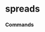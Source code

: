 # spreads


### Commands
<ul className='grid grid-cols-1 md:grid-cols-2 lg:grid-cols-3 xl:grid-cols-4 gap-4 -ml-6'>
<ReferenceCard
    title="treasury_effr"
    description=""
    url="spreads/treasury_effr"
    command
/><ReferenceCard
    title="tmc_effr"
    description=""
    url="spreads/tmc_effr"
    command
/><ReferenceCard
    title="tmc"
    description=""
    url="spreads/tmc"
    command
/>
</ul>

